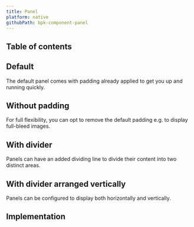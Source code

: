 ```yaml
---
title: Panel
platform: native
githubPath: bpk-component-panel
---
```





## Table of contents

## Default

The default panel comes with padding already applied to get you up and running quickly.

<NativeComponentScreenshots
  iOS={iosPanelDefault}
  iOSAltText="iOS default panel"
  android={androidPanelDefault}
  androidAltText="Android default panel" />

## Without padding

For full flexibility, you can opt to remove the default padding e.g. to display full-bleed images.

<NativeComponentScreenshots
  iOS={iosPanelWithoutPadding}
  iOSAltText="iOS panel without padding"
  android={androidPanelWithoutPadding}
  androidAltText="Android panel without padding" />

## With divider

Panels can have an added dividing line to divide their content into two distinct areas.

<NativeComponentScreenshots
  iOS={iosPanelWithDivider}
  iOSAltText="iOS panel with divider"
  android={androidPanelWithDivider}
  androidAltText="Android panel with divider" />

## With divider arranged vertically

Panels can be configured to display both horizontally and vertically.

<NativeComponentScreenshots
  iOS={iosPanelWithDividerArrangedVertically}
  iOSAltText="iOS with divider arranged vertically"
  android={androidPanelWithDividerArrangedVertically}
  androidAltText="Android with divider arranged vertically" />

## Implementation

<Readme />
